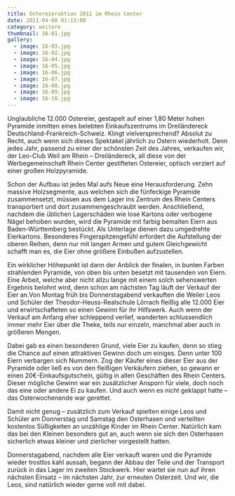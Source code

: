 ```yaml
---
title: Ostereieraktion 2011 im Rhein Center
date: 2011-04-08 01:13:00
category: weitere
thumbnail: 16-01.jpg
gallery:
  - image: 16-03.jpg
  - image: 16-02.jpg
  - image: 16-04.jpg
  - image: 16-05.jpg
  - image: 16-06.jpg
  - image: 16-07.jpg
  - image: 16-08.jpg
  - image: 16-09.jpg
  - image: 16-10.jpg
---
```


Unglaubliche 12.000 Ostereier, gestapelt auf einer 1,80 Meter hohen Pyramide inmitten eines belebten Einkaufszentrums im Dreiländereck Deutschland-Frankreich-Schweiz. Klingt vielversprechend? Absolut zu Recht, auch wenn sich dieses Spektakel jährlich zu Ostern wiederholt. Denn jedes Jahr, passend zu einer der schönsten Zeit des Jahres, verkaufen wir, der Leo-Club Weil am Rhein – Dreiländereck, all diese von der Werbegemeinschaft Rhein Center gestifteten Ostereier, optisch verziert auf einer großen Holzpyramide.

Schon der Aufbau ist jedes Mal aufs Neue eine Herausforderung. Zehn massive Holzsegmente, aus welchen sich die fünfeckige Pyramide zusammensetzt, müssen aus dem Lager ins Zentrum des Rhein Centers transportiert und dort zusammengeschraubt werden. Anschließend, nachdem die üblichen Lagerschäden wie lose Kartons oder verbogene Nägel behoben wurden, wird die Pyramide mit farbig bemalten Eiern aus Baden-Württemberg bestückt. Als Unterlage dienen dazu umgedrehte Eierkartons. Besonderes Fingerspitzengefühl erfordert die Aufstellung der oberen Reihen, denn nur mit langen Armen und gutem Gleichgewicht schafft man es, die Eier ohne größere Einbußen aufzustellen.

Ein wirklicher Höhepunkt ist dann der Anblick der finalen, in bunten Farben strahlenden Pyramide, von oben bis unten besetzt mit tausenden von Eiern. Eine Arbeit, welche aber nicht allzu lange mit einem solch sehenswerten Ergebnis belohnt wird, denn schon am nächsten Tag läuft der Verkauf der Eier an.Von Montag früh bis Donnerstagabend verkauften die Weiler Leos und Schüler der Theodor-Heuss-Realschule Lörrach fleißig alle 12.000 Eier und erwirtschafteten so einen Gewinn für ihr Hilfswerk. Auch wenn der Verkauf am Anfang eher schleppend verlief, wanderten schlussendlich immer mehr Eier über die Theke, teils nur einzeln, manchmal aber auch in größeren Mengen.

Dabei gab es einen besonderen Grund, viele Eier zu kaufen, denn so stieg die Chance auf einen attraktiven Gewinn doch um einiges. Denn unter 100 Eiern verbargen sich Nummern. Zog der Käufer eines dieser Eier aus der Pyramide oder ließ es von den fleißigen Verkäufern ziehen, so gewann er einen 20€-Einkaufsgutschein, gültig in allen Geschäften des Rhein Centers. Dieser mögliche Gewinn war ein zusätzlicher Ansporn für viele, doch noch das eine oder andere Ei zu kaufen. Und auch wenn es nicht geklappt hatte – das Osterwochenende war gerettet.

Damit nicht genug – zusätzlich zum Verkauf spielten einige Leos und Schüler am Donnerstag und Samstag den Osterhasen und verteilten kostenlos Süßigkeiten an unzählige Kinder im Rhein Center. Natürlich kam das bei den Kleinen besonders gut an, auch wenn sie sich den Osterhasen sicherlich etwas kleiner und zierlicher vorgestellt hatten.

Donnerstagabend, nachdem alle Eier verkauft waren und die Pyramide wieder trostlos kahl aussah, begann der Abbau der Teile und der Transport zurück in das Lager im zweiten Stockwerk. Hier wartet sie nun auf ihren nächsten Einsatz – im nächsten Jahr, zur erneuten Osterzeit. Und wir, die Leos, sind natürlich wieder gerne voll mit dabei.
